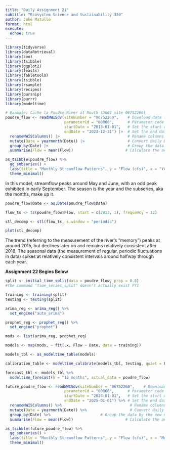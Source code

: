```yaml
---
title: "Daily Assignment 21"
subtitle: "Ecosystem Science and Sustainability 330"
author: Jake Matullo
format: html
execute:
  echoe: true
---
```

```r
library(tidyverse)
library(dataRetrieval)
library(zoo)
library(tsibble)
library(ggplot2)
library(feasts)
library(fabletools)
library(tsibble)
library(rsample)
library(recipes)
library(parsnip)
library(purrr)
library(modeltime)
```

```r
# Example: Cache la Poudre River at Mouth (USGS site 06752260)
poudre_flow <- readNWISdv(siteNumber = "06752260",    # Download data from USGS for site 06752260
                          parameterCd = "00060",      # Parameter code 00060 = discharge in cfs)
                          startDate = "2013-01-01",   # Set the start date
                          endDate = "2023-12-31") |>  # Set the end date
  renameNWISColumns() |>                              # Rename columns to standard names (e.g., "Flow", "Date")
  mutate(Date = yearmonth(Date)) |>                   # Convert daily Date values into a year-month format (e.g., "2023 Jan")
  group_by(Date) |>                                   # Group the data by the new monthly Date
  summarise(Flow = mean(Flow))                       # Calculate the average daily flow for each month
```

```r
as_tsibble(poudre_flow) %>%
  gg_subseries() + 
  labs(title = "Monthly Streamflow Patterns", y = "Flow (cfs)", x = "Year") + 
  theme_minimal()
```
In this model, streamflow peaks around May and June, with an odd peak exhibited in early September. The season is the year and the subseries, aka the months, make up it.

```r
poudre_flow$Date <- as.Date(poudre_flow$Date)
```

```r
flow_ts <- ts(poudre_flow$Flow, start = c(2013, 1), frequency = 12)
```

```r
stl_decomp <- stl(flow_ts, s.window = "periodic")
```

```r
plot(stl_decomp)
```
The trend (referring to the measurement of the river's "memory") peaks at around 2015, but declines later on and remains relatively consistent after 2018. The seasonal data (the measurement of regular, periodic fluctuations in data) spikes at relatively consistent intervals around halfway through each year.

**Assignment 22 Begins Below**

```r
split <- initial_time_split(data = poudre_flow, prop = 0.8)
#the command "time_series_split" doesn't actually exist FYI

training <- training(split)
testing <- testing(split)
```

```r
arima_reg <- arima_reg() %>%
  set_engine("auto_arima")

prophet_reg <- prophet_reg() %>%
  set_engine("prophet")
```

```r
mods <- list(arima_reg, prophet_reg)
```

```r
models <- map(mods, ~ fit(.x, Flow ~ Date, data = training))
```
```r
models_tbl <- as_modeltime_table(models)

calibration_table <- modeltime_calibrate(models_tbl, testing, quiet = FALSE)
```

```r
forecast_tbl <- models_tbl %>%
  modeltime_forecast(h = "12 months", actual_data = poudre_flow)
```

```r
future_poudre_flow <- readNWISdv(siteNumber = "06752260",    # Download data from USGS for site 06752260
                          parameterCd = "00060",      # Parameter code 00060 = discharge in cfs)
                          startDate = "2024-01-01",   # Set the start date
                          endDate = "2025-01-01") %>% # Set the end date
  renameNWISColumns() %>%                              # Rename columns to standard names (e.g., "Flow", "Date")
  mutate(Date = yearmonth(Date)) %>%                   # Convert daily Date values into a year-month format (e.g., "2023 Jan")
  group_by(Date) %>%                      # Group the data by the new monthly Date
  summarise(Flow = mean(Flow))                       # Calculate the average daily flow for each month
```
```r
as_tsibble(future_poudre_flow) %>%
  gg_subseries() + 
  labs(title = "Monthly Streamflow Patterns", y = "Flow (cfs)", x = "Month") + 
  theme_minimal()
```

